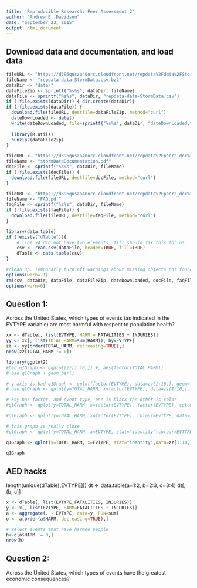 ```yaml
---
title: 'Reproducible Research: Peer Assessment 2'
author: "Andrew E. Davidson"
date: "September 23, 2015"
output: html_document
---
```


## Download data and documentation, and load data 
```r
fileURL <- "https://d396qusza40orc.cloudfront.net/repdata%2Fdata%2FStormData.csv.bz2"
fileName <- "repdata-data-StormData.csv.bz2"
dataDir <- "data/"
dataFileZip <- sprintf("%s%s", dataDir, fileName)
dataFile <- sprintf("%s%s", dataDir, "repdata-data-StormData.csv")
if (!file.exists(dataDir)) { dir.create(dataDir)}
if (!file.exists(dataFile)) {
  download.file(fileURL, destfile=dataFileZip, method="curl")
  dateDownLoaded <- date()
  write(dateDownLoaded, file=sprintf("%s%s", dataDir, "dateDownLoaded.txt"))
  
  library(R.utils)
  bunzip2(dataFileZip)
}

fileURL <- "https://d396qusza40orc.cloudfront.net/repdata%2Fpeer2_doc%2Fpd01016005curr.pdf"
fileName <- "stormDataDocumentation.pdf"
docFile <- sprintf("%s%s", dataDir, fileName)
if (!file.exists(docFile)) {
  download.file(fileURL, destfile=docFile, method="curl")
}

fileURL <- "https://d396qusza40orc.cloudfront.net/repdata%2Fpeer2_doc%2FNCDC%20Storm%20Events-FAQ%20Page.pdf"
fileName <- "FAQ.pdf"
faqFile <- sprintf("%s%s", dataDir, fileName)
if (!file.exists(faqFile)) {
  download.file(fileURL, destfile=faqFile, method="curl")
}

library(data.table)
if (!exists("dTable")){
    # line 54 did not have two elements, fill should fix this for us
    csv <- read.csv(dataFile, header=TRUE, fill=TRUE)
    dTable <- data.table(csv)
}

#clean up. Temporarly turn off warnings about missing objects not found
options(warn=-1) 
rm(csv, dataDir, dataFile, dataFileZip, dateDownLoaded, docFile, faqFile, fileName, fileURL)
options(warn=0) 

```

## Question 1:
Across the United States, which types of events (as indicated in the EVTYPE variable) are most harmful with respect to population health?




```r
xx <- dTable[, list(EVTYPE, HARM = FATALITIES + INJURIES)]
yy <- xx[, list(TOTAL_HARM=sum(HARM)), by=EVTYPE]
zz <- yy[order(TOTAL_HARM, decreasing=TRUE),]
nrow(zz[TOTAL_HARM != 0])
```

```r
library(ggplot2)
#bad q1Graph <- ggplot(zz[1:10,]) #, aes(factor(TOTAL_HARM))
# bad q1Graph + geom_bar()

# y axis is bad q1Graph <- qplot(factor(EVTYPE), data=zz[1:10,], geom="bar", fill=factor(EVTYPE))
# bad q1Graph <- qplot(y=TOTAL_HARM, x=factor(EVTYPE), data=zz[1:10,], geom="bar", fill=factor(EVTYPE))

# key has factor, and event type, one is black the other is color
#q1Graph <- qplot(y=TOTAL_HARM, x=factor(EVTYPE), factor(EVTYPE), colour=EVTYPE, data=zz[1:10,], geom="point", fill=factor(EVTYPE))

#q1Graph <- qplot(y=TOTAL_HARM, x=factor(EVTYPE), colour=EVTYPE, data=zz[1:10,], geom="point", fill=factor(EVTYPE))

# this graph is really close
#q1Graph <- qplot(y=TOTAL_HARM, x=EVTYPE, stat="identity",colour=EVTYPE, data=zz[1:10,], geom="bar", fill=factor(EVTYPE))

q1Graph <- qplot(y=TOTAL_HARM, x=EVTYPE, stat="identity",data=zz[1:10,], geom="bar", fill=factor(EVTYPE))

q1Graph
```

## AED hacks
length(unique(dTable[,EVTYPE]))
dt <- data.table(a=1:2, b=2:3, c=3:4)
dt[, (b, c)]

```r
x <- dTable[, list(EVTYPE,FATALITIES, INJURIES)]
y <- x[, list(EVTYPE, HARM=FATALITIES + INJURIES)]
a <- aggregate(. ~ EVTYPE, data=y, FUN=sum)
o <- a[order(a$HARM, decreasing=TRUE),]

# select events that have harmed people
h<-o[o$HARM != 0,]
nrow(h)
```
## Question 2:
Across the United States, which types of events have the greatest economic consequences?
